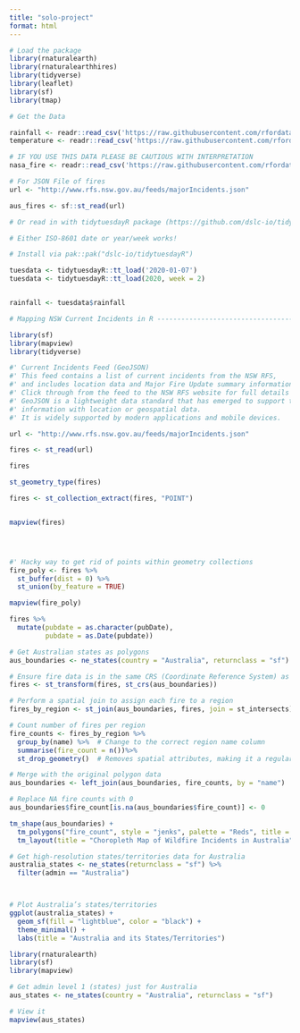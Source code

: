 ```yaml
---
title: "solo-project"
format: html
---
```


```r
# Load the package
library(rnaturalearth)
library(rnaturalearthhires)
library(tidyverse)
library(leaflet)
library(sf)
library(tmap)

```



























```r
# Get the Data

rainfall <- readr::read_csv('https://raw.githubusercontent.com/rfordatascience/tidytuesday/main/data/2020/2020-01-07/rainfall.csv')
temperature <- readr::read_csv('https://raw.githubusercontent.com/rfordatascience/tidytuesday/main/data/2020/2020-01-07/temperature.csv')

# IF YOU USE THIS DATA PLEASE BE CAUTIOUS WITH INTERPRETATION
nasa_fire <- readr::read_csv('https://raw.githubusercontent.com/rfordatascience/tidytuesday/main/data/2020/2020-01-07/MODIS_C6_Australia_and_New_Zealand_7d.csv')

# For JSON File of fires
url <- "http://www.rfs.nsw.gov.au/feeds/majorIncidents.json"

aus_fires <- sf::st_read(url)

# Or read in with tidytuesdayR package (https://github.com/dslc-io/tidytuesdayR)

# Either ISO-8601 date or year/week works!

# Install via pak::pak("dslc-io/tidytuesdayR")

tuesdata <- tidytuesdayR::tt_load('2020-01-07') 
tuesdata <- tidytuesdayR::tt_load(2020, week = 2)


rainfall <- tuesdata$rainfall
```





```r
# Mapping NSW Current Incidents in R -------------------------------------------

library(sf)
library(mapview)
library(tidyverse)

#' Current Incidents Feed (GeoJSON)
#' This feed contains a list of current incidents from the NSW RFS, 
#' and includes location data and Major Fire Update summary information where available. 
#' Click through from the feed to the NSW RFS website for full details of the update. 
#' GeoJSON is a lightweight data standard that has emerged to support the sharing of 
#' information with location or geospatial data. 
#' It is widely supported by modern applications and mobile devices.

url <- "http://www.rfs.nsw.gov.au/feeds/majorIncidents.json"

fires <- st_read(url)

fires

st_geometry_type(fires)

fires <- st_collection_extract(fires, "POINT")


mapview(fires)




#' Hacky way to get rid of points within geometry collections
fire_poly <- fires %>% 
  st_buffer(dist = 0) %>% 
  st_union(by_feature = TRUE)

mapview(fire_poly)

fires %>% 
  mutate(pubdate = as.character(pubDate),
         pubdate = as.Date(pubdate))

```



```r
# Get Australian states as polygons
aus_boundaries <- ne_states(country = "Australia", returnclass = "sf")
```


```r

# Ensure fire data is in the same CRS (Coordinate Reference System) as the boundaries
fires <- st_transform(fires, st_crs(aus_boundaries))

# Perform a spatial join to assign each fire to a region
fires_by_region <- st_join(aus_boundaries, fires, join = st_intersects)

# Count number of fires per region
fire_counts <- fires_by_region %>%
  group_by(name) %>%  # Change to the correct region name column
  summarise(fire_count = n())%>%
  st_drop_geometry()  # Removes spatial attributes, making it a regular dataframe

# Merge with the original polygon data
aus_boundaries <- left_join(aus_boundaries, fire_counts, by = "name")

# Replace NA fire counts with 0
aus_boundaries$fire_count[is.na(aus_boundaries$fire_count)] <- 0

```


```r
tm_shape(aus_boundaries) +
  tm_polygons("fire_count", style = "jenks", palette = "Reds", title = "Wildfire Incidents") +
  tm_layout(title = "Choropleth Map of Wildfire Incidents in Australia")

```








```r
# Get high-resolution states/territories data for Australia
australia_states <- ne_states(returnclass = "sf") %>%
  filter(admin == "Australia")



# Plot Australia’s states/territories
ggplot(australia_states) +
  geom_sf(fill = "lightblue", color = "black") +
  theme_minimal() +
  labs(title = "Australia and its States/Territories")
```

```r
library(rnaturalearth)
library(sf)
library(mapview)

# Get admin level 1 (states) just for Australia
aus_states <- ne_states(country = "Australia", returnclass = "sf")

# View it
mapview(aus_states)

```

